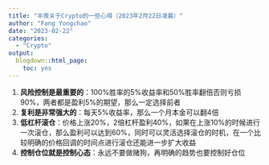 ```yaml
---
title: "半夜关于Crypto的一些心得（2023年2月22日凌晨）"
author: "Fang Yongchao"
date: "2023-02-22"
categories:
  - "Crypto"
output:
  blogdown::html_page:
    toc: yes
---
```


1. **风险控制是最重要的**：100%胜率的5%收益率和50%胜率翻倍否则亏损90%，两者都是盈利5%的期望，那么一定选择前者
1. **复利是非常强大的**：每天5%收益率，那么一个月本金可以翻4倍
1. **低杠杆滚仓**：价格上涨20%，2倍杠杆盈利40%，如果在上涨10%的时候进行一次滚仓，那么盈利可以达到60%，同时可以灵活选择滚仓的时机，在一个比较明确的价格回调的时间点进行滚仓还能进一步扩大收益
1. **控制仓位就是控制心态**：永远不要做赌狗，再明确的趋势也要控制好仓位